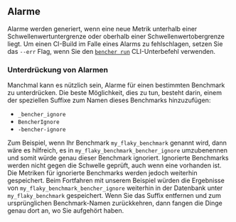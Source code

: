## Alarme
Alarme werden generiert, wenn eine neue Metrik unterhalb einer Schwellenwertuntergrenze oder oberhalb einer Schwellenwertobergrenze liegt.
Um einen CI-Build im Falle eines Alarms zu fehlschlagen, setzen Sie das `--err` Flag, wenn Sie den <code><a href="/docs/de/explanation/bencher-run/">bencher run</a></code> CLI-Unterbefehl verwenden.

### Unterdrückung von Alarmen
Manchmal kann es nützlich sein, Alarme für einen bestimmten Benchmark zu unterdrücken.
Die beste Möglichkeit, dies zu tun, besteht darin, einem der speziellen Suffixe zum Namen dieses Benchmarks hinzuzufügen:

- `_bencher_ignore`
- `BencherIgnore`
- `-bencher-ignore`

Zum Beispiel, wenn Ihr Benchmark `my_flaky_benchmark` genannt wird, dann wäre es hilfreich, es in `my_flaky_benchmark_bencher_ignore` umzubenennen
und somit würde genau dieser Benchmark ignoriert.
Ignorierte Benchmarks werden nicht gegen die Schwelle geprüft, auch wenn eine vorhanden ist.
Die Metriken für ignorierte Benchmarks werden jedoch weiterhin gespeichert.
Beim Fortfahren mit unserem Beispiel würden die Ergebnisse von `my_flaky_benchmark_bencher_ignore` weiterhin in der Datenbank unter `my_flaky_benchmark` gespeichert.
Wenn Sie das Suffix entfernen und zum ursprünglichen Benchmark-Namen zurückkehren,
dann fangen die Dinge genau dort an, wo Sie aufgehört haben.